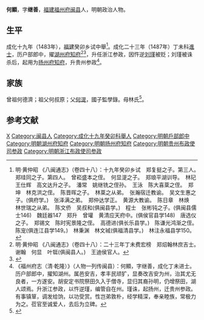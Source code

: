 {{Otheruses|other=名为何顯的其他人物|何顯}}
{{Otheruses|other=名为何继善的其他人物|何继善}}
{{明清人物信息框
| 姓名 = 何顯
| 原名 =
| 圖片名稱= 
| 圖片大小 =
| 圖片說明 = 
| 最高職務 =
| 國家 = 大明 
| 爵位 =
| 籍貫 = 福建福州府閩縣
| 族裔 = 
| 字號 = 
| 諡號 =
| 出生日期 = 生年不詳
| 出生地點 = <!---福建福州府閩縣--->
| 逝世日期 = 卒年不詳 
| 逝世地點 =
| 墓葬 =
| 配偶 = 
| 親屬 = 
| 出身 =
* 成化二十三年丁未科進士
| 經歷 =
| 著作 =  
}}
'''何顯'''，字'''继善'''，[[福建|福建]][[福州府|福州府]][[闽县|闽县]]人，明朝政治人物。

== 生平 ==
成化十九年（1483年），[[福建|福建]]癸卯乡试中舉<ref>明·黄仲昭 《八闽通志》（卷四十八）：十九年癸卯乡试　郑复挺之子。第三人。　郑珪同之子。第四人。　曾崧盛本之侄。　何显湜之子。　郑琅平湖训导。　林玘　王仕辉　高文达升之子。　潘常　姚继铣之侄孙。　王泳　陈大喜棻之侄。　郑坤　林克洪之侄。　陈晋晖之子。　林棻之从弟。　张瀚宿迁教谕。　吴文生惠之子。(俱府学。)　张泽满之弟。　郑仲达学正。　黄源大教谕。　陈日章　林焕　林世瑞之从弟。　陈文侨　吴叔和(俱闽县学。)　程士　张彬钝之子。(俱闽县儒士146)　魏廷器147　郑升　曾瓘　黄清应天府中。(俱侯官县学148)　唐选仪之子。　郑锡文　陈时宪景隆之侄。　高德进(俱长乐县学。)　陈谦光鸿渐之侄。　陈宠(俱连江县学149。)　林秉渊　林文珹(俱福清县学。)　林注永福县学150。</ref>。成化二十三年（1487年）丁未科[[進士|進士]]，历户部郎中，擢[[湖州府|湖州府]][[知府|知府]]<ref>明·黄仲昭 《八闽通志》（卷四十八）：二十三年丁未费宏榜　郑炤翰林庶吉士。　谢翰　何显　叶铤(俱闽县人。)　王迪侯官人。</ref><ref>{{cite web|title=《福州府志（清·乾隆）》选举四|url=http://www.fzdqw.com/ShowText.asp?ToBook=1411&index=96&|publisher=福州地情网|accessdate=2014-05-04|deadurl=yes|archiveurl=https://web.archive.org/web/20140504191714/http://www.fzdqw.com/ShowText.asp?ToBook=1411&index=96&|archivedate=2014-05-04}}</ref>，升任浙江参政，因忤逆[[刘瑾|刘瑾]]被贬；刘瑾被诛杀后，起用为[[扬州府|扬州府]][[知府|知府]]，升贵州参政<ref>《福州府志（清·乾隆）》（人物一列传闽县）：何顯，字继善，成化丁未进士。历户部郎中，擢知湖州。属邑安吉，孝丰民顽犷，显奏改吉安为州，治其尤无良者，一方遂安。胡安定书院祭田久入于僧寺，显归其裔孙明，仍增祭田，湖人颂焉。升浙江参政，以忤逆瑾，编管自在州。瑾诛，起扬州，迁贵州参政。有事镇筸，调发给饷，以功受赏。性岂弟敦朴，经学精深，奉亲睦族，常极力为之。莅官至诚爱人，去后为立碑。</ref>。

== 家族 ==
曾祖何德濟；祖父何叔原；父[[何湜|何湜]]，國子監學錄。母林氏<ref>{{Cite book|title=天一阁藏明代科举录选刊 登科录 点校本|last=龚延明主编|first=|publisher=宁波出版社|year=2016|isbn=978-7-5526-2320-8|location=宁波|pages=|quote=《天一閣藏明代科舉錄選刊.登科錄》之《成化二十三年進士登科錄》}}</ref>。

==参考文献==
{{reflist}}

{{成化二十三年丁未科殿試金榜}}

{{Authority control}}

{{DEFAULTSORT:He何}}
[[Category:何姓|X]]
[[Category:闽县人|Category:闽县人]]
[[Category:成化十九年癸卯科舉人|Category:成化十九年癸卯科舉人]]
[[Category:明朝戶部郎中|Category:明朝戶部郎中]]
[[Category:明朝湖州府知府|Category:明朝湖州府知府]]
[[Category:明朝扬州府知府|Category:明朝扬州府知府]]
[[Category:明朝贵州布政使司参政|Category:明朝贵州布政使司参政]]
[[Category:明朝浙江布政使司参政|Category:明朝浙江布政使司参政]]